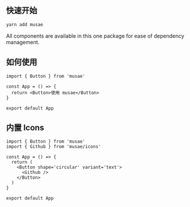 ## 快速开始

```bash
yarn add musae
```

All components are available in this one package for ease of dependency management.

## 如何使用

```tsx
import { Button } from 'musae'

const App = () => {
  return <Button>使用 musae</Button>
}

export default App
```

## 内置 Icons

```tsx
import { Button } from 'musae'
import { Github } from 'musae/icons'

const App = () => {
  return (
    <Button shape='circular' variant='text'>
      <Github />
    </Button>
  )
}

export default App
```
